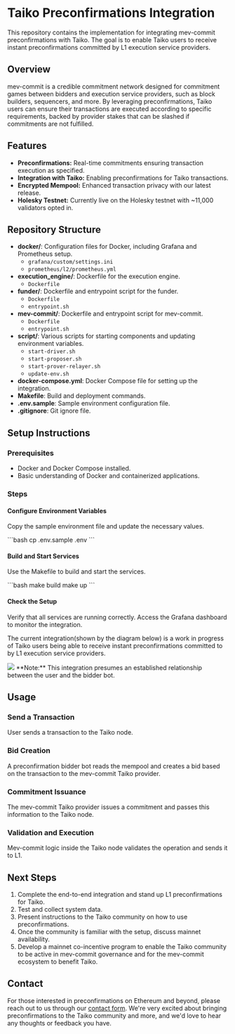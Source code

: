 # Taiko Preconfirmations Integration

This repository contains the implementation for integrating mev-commit preconfirmations with Taiko. The goal is to enable Taiko users to receive instant preconfirmations committed by L1 execution service providers.

## Overview

mev-commit is a credible commitment network designed for commitment games between bidders and execution service providers, such as block builders, sequencers, and more. By leveraging preconfirmations, Taiko users can ensure their transactions are executed according to specific requirements, backed by provider stakes that can be slashed if commitments are not fulfilled.

## Features

- **Preconfirmations:** Real-time commitments ensuring transaction execution as specified.
- **Integration with Taiko:** Enabling preconfirmations for Taiko transactions.
- **Encrypted Mempool:** Enhanced transaction privacy with our latest release.
- **Holesky Testnet:** Currently live on the Holesky testnet with ~11,000 validators opted in.

## Repository Structure

- **docker/**: Configuration files for Docker, including Grafana and Prometheus setup.
  - `grafana/custom/settings.ini`
  - `prometheus/l2/prometheus.yml`
- **execution_engine/**: Dockerfile for the execution engine.
  - `Dockerfile`
- **funder/**: Dockerfile and entrypoint script for the funder.
  - `Dockerfile`
  - `entrypoint.sh`
- **mev-commit/**: Dockerfile and entrypoint script for mev-commit.
  - `Dockerfile`
  - `entrypoint.sh`
- **script/**: Various scripts for starting components and updating environment variables.
  - `start-driver.sh`
  - `start-proposer.sh`
  - `start-prover-relayer.sh`
  - `update-env.sh`
- **docker-compose.yml**: Docker Compose file for setting up the integration.
- **Makefile**: Build and deployment commands.
- **.env.sample**: Sample environment configuration file.
- **.gitignore**: Git ignore file.

## Setup Instructions

### Prerequisites

- Docker and Docker Compose installed.
- Basic understanding of Docker and containerized applications.

### Steps

#### Configure Environment Variables

Copy the sample environment file and update the necessary values.

\```bash
cp .env.sample .env
\```

#### Build and Start Services

Use the Makefile to build and start the services.

\```bash
make build
make up
\```

#### Check the Setup

Verify that all services are running correctly.
Access the Grafana dashboard to monitor the integration.

The current integration(shown by the diagram below) is a work in progress of Taiko users being able to receive instant preconfirmations committed to by L1 execution service providers. 
<Frame>
  <img src="/images/Taiko preconfs.png" />
</Frame>
**Note:** This integration presumes an established relationship between the user and the bidder bot.

## Usage

### Send a Transaction

User sends a transaction to the Taiko node.

### Bid Creation

A preconfirmation bidder bot reads the mempool and creates a bid based on the transaction to the mev-commit Taiko provider.

### Commitment Issuance

The mev-commit Taiko provider issues a commitment and passes this information to the Taiko node.

### Validation and Execution

Mev-commit logic inside the Taiko node validates the operation and sends it to L1.

## Next Steps

1. Complete the end-to-end integration and stand up L1 preconfirmations for Taiko.
2. Test and collect system data.
3. Present instructions to the Taiko community on how to use preconfirmations.
4. Once the community is familiar with the setup, discuss mainnet availability.
5. Develop a mainnet co-incentive program to enable the Taiko community to be active in mev-commit governance and for the mev-commit ecosystem to benefit Taiko.

## Contact

For those interested in preconfirmations on Ethereum and beyond, please reach out to us through our [contact form](https://primev.xyz/form/). We're very excited about bringing preconfirmations to the Taiko community and more, and we'd love to hear any thoughts or feedback you have.
